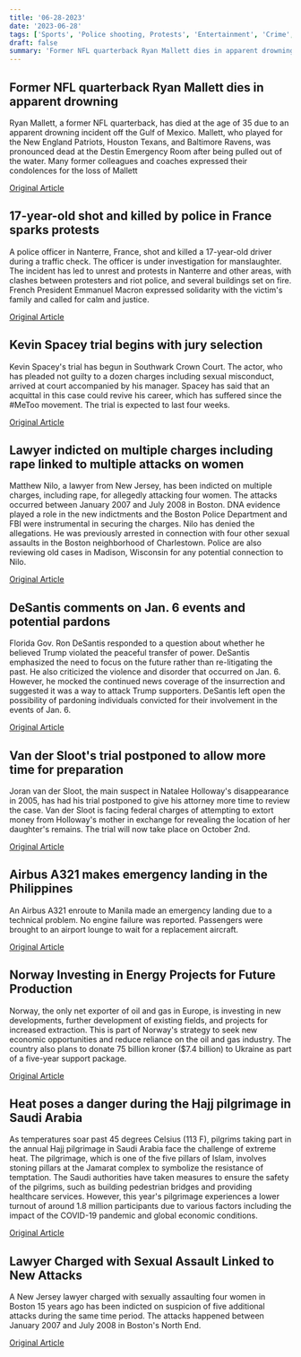 ```yaml
---
title: '06-28-2023'
date: '2023-06-28'
tags: ['Sports', 'Police shooting, Protests', 'Entertainment', 'Crime', 'Politics', 'crime', 'Aviation', 'Energy', 'Hajj']
draft: false
summary: 'Former NFL quarterback Ryan Mallett dies in apparent drowning...'
---
```


## Former NFL quarterback Ryan Mallett dies in apparent drowning
Ryan Mallett, a former NFL quarterback, has died at the age of 35 due to an apparent drowning incident off the Gulf of Mexico. Mallett, who played for the New England Patriots, Houston Texans, and Baltimore Ravens, was pronounced dead at the Destin Emergency Room after being pulled out of the water. Many former colleagues and coaches expressed their condolences for the loss of Mallett

[Original Article](https://abcnews.go.com/Sports/former-nfl-quarterback-ryan-mallett-dies-apparent-drowning/story?id=100433813)

## 17-year-old shot and killed by police in France sparks protests
A police officer in Nanterre, France, shot and killed a 17-year-old driver during a traffic check. The officer is under investigation for manslaughter. The incident has led to unrest and protests in Nanterre and other areas, with clashes between protesters and riot police, and several buildings set on fire. French President Emmanuel Macron expressed solidarity with the victim's family and called for calm and justice.

[Original Article](https://abcnews.go.com/International/nanterre-paris-teenager-police-shooting-protests/story?id=100434360)

## Kevin Spacey trial begins with jury selection
Kevin Spacey's trial has begun in Southwark Crown Court. The actor, who has pleaded not guilty to a dozen charges including sexual misconduct, arrived at court accompanied by his manager. Spacey has said that an acquittal in this case could revive his career, which has suffered since the #MeToo movement. The trial is expected to last four weeks.

[Original Article](https://abcnews.go.com/International/wireStory/kevin-spacey-faces-sex-assault-trial-london-allegations-100432786)

## Lawyer indicted on multiple charges including rape linked to multiple attacks on women
Matthew Nilo, a lawyer from New Jersey, has been indicted on multiple charges, including rape, for allegedly attacking four women. The attacks occurred between January 2007 and July 2008 in Boston. DNA evidence played a role in the new indictments and the Boston Police Department and FBI were instrumental in securing the charges. Nilo has denied the allegations. He was previously arrested in connection with four other sexual assaults in the Boston neighborhood of Charlestown. Police are also reviewing old cases in Madison, Wisconsin for any potential connection to Nilo.

[Original Article](https://abcnews.go.com/US/lawyer-accused-decades-old-boston-rapes-indicted-new-sexual-assault-charges/story?id=100428214)

## DeSantis comments on Jan. 6 events and potential pardons
Florida Gov. Ron DeSantis responded to a question about whether he believed Trump violated the peaceful transfer of power. DeSantis emphasized the need to focus on the future rather than re-litigating the past. He also criticized the violence and disorder that occurred on Jan. 6. However, he mocked the continued news coverage of the insurrection and suggested it was a way to attack Trump supporters. DeSantis left open the possibility of pardoning individuals convicted for their involvement in the events of Jan. 6.

[Original Article](https://abcnews.go.com/Politics/desantis-makes-rare-jan-6-remark-didnt-enjoy/story?id=100420430)

## Van der Sloot's trial postponed to allow more time for preparation
Joran van der Sloot, the main suspect in Natalee Holloway's disappearance in 2005, has had his trial postponed to give his attorney more time to review the case. Van der Sloot is facing federal charges of attempting to extort money from Holloway's mother in exchange for revealing the location of her daughter's remains. The trial will now take place on October 2nd.

[Original Article](https://abcnews.go.com/US/wireStory/extortion-trial-delayed-fall-suspect-natalee-holloways-disappearance-100427559)

## Airbus A321 makes emergency landing in the Philippines
An Airbus A321 enroute to Manila made an emergency landing due to a technical problem. No engine failure was reported. Passengers were brought to an airport lounge to wait for a replacement aircraft.

[Original Article](https://abcnews.go.com/Business/wireStory/vietjet-plane-214-people-aboard-lands-safely-philippines-100430103)

## Norway Investing in Energy Projects for Future Production
Norway, the only net exporter of oil and gas in Europe, is investing in new developments, further development of existing fields, and projects for increased extraction. This is part of Norway's strategy to seek new economic opportunities and reduce reliance on the oil and gas industry. The country also plans to donate 75 billion kroner ($7.4 billion) to Ukraine as part of a five-year support package.

[Original Article](https://abcnews.go.com/International/wireStory/norway-approves-19-oil-gas-projects-resulting-investments-100433905)

## Heat poses a danger during the Hajj pilgrimage in Saudi Arabia
As temperatures soar past 45 degrees Celsius (113 F), pilgrims taking part in the annual Hajj pilgrimage in Saudi Arabia face the challenge of extreme heat. The pilgrimage, which is one of the five pillars of Islam, involves stoning pillars at the Jamarat complex to symbolize the resistance of temptation. The Saudi authorities have taken measures to ensure the safety of the pilgrims, such as building pedestrian bridges and providing healthcare services. However, this year's pilgrimage experiences a lower turnout of around 1.8 million participants due to various factors including the impact of the COVID-19 pandemic and global economic conditions.

[Original Article](https://abcnews.go.com/International/wireStory/muslims-hajj-pilgrimage-brave-intense-heat-cast-stones-100433995)

## Lawyer Charged with Sexual Assault Linked to New Attacks
A New Jersey lawyer charged with sexually assaulting four women in Boston 15 years ago has been indicted on suspicion of five additional attacks during the same time period. The attacks happened between January 2007 and July 2008 in Boston's North End.

[Original Article](https://abcnews.go.com/US/wireStory/lawyer-tied-rapes-dna-left-drinking-glass-accused-100439335)
